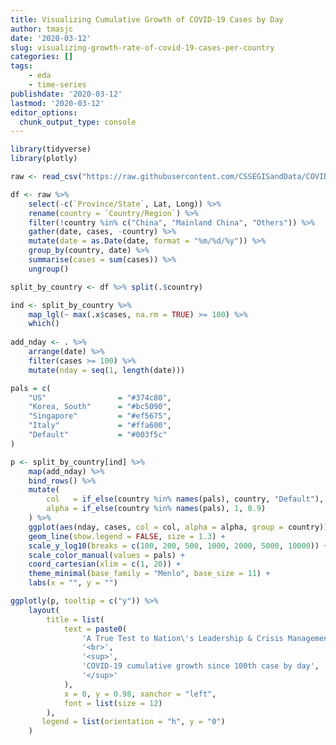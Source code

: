 ```yaml
---
title: Visualizing Cumulative Growth of COVID-19 Cases by Day
author: tmasjc
date: '2020-03-12'
slug: visualizing-growth-rate-of-covid-19-cases-per-country
categories: []
tags: 
    - eda
    - time-series
publishdate: '2020-03-12'
lastmod: '2020-03-12'
editor_options: 
  chunk_output_type: console
---
```


```r
library(tidyverse)
library(plotly)

raw <- read_csv("https://raw.githubusercontent.com/CSSEGISandData/COVID-19/master/csse_covid_19_data/csse_covid_19_time_series/time_series_19-covid-Confirmed.csv")

df <- raw %>%
    select(-c(`Province/State`, Lat, Long)) %>% 
    rename(country = `Country/Region`) %>% 
    filter(!country %in% c("China", "Mainland China", "Others")) %>% 
    gather(date, cases, -country) %>% 
    mutate(date = as.Date(date, format = "%m/%d/%y")) %>% 
    group_by(country, date) %>% 
    summarise(cases = sum(cases)) %>% 
    ungroup()

split_by_country <- df %>% split(.$country)

ind <- split_by_country %>% 
    map_lgl(~ max(.x$cases, na.rm = TRUE) >= 100) %>% 
    which()
    
add_nday <- . %>% 
    arrange(date) %>% 
    filter(cases >= 100) %>% 
    mutate(nday = seq(1, length(date)))

pals = c(
    "US"                = "#374c80",
    "Korea, South"      = "#bc5090",
    "Singapore"         = "#ef5675",
    "Italy"             = "#ffa600",
    "Default"           = "#003f5c"
)

p <- split_by_country[ind] %>% 
    map(add_nday) %>% 
    bind_rows() %>% 
    mutate(
        col   = if_else(country %in% names(pals), country, "Default"),
        alpha = if_else(country %in% names(pals), 1, 0.9)
    ) %>% 
    ggplot(aes(nday, cases, col = col, alpha = alpha, group = country)) + 
    geom_line(show.legend = FALSE, size = 1.3) + 
    scale_y_log10(breaks = c(100, 200, 500, 1000, 2000, 5000, 10000)) + 
    scale_color_manual(values = pals) +
    coord_cartesian(xlim = c(1, 20)) + 
    theme_minimal(base_family = "Menlo", base_size = 11) + 
    labs(x = "", y = "")

ggplotly(p, tooltip = c("y")) %>%
    layout(
        title = list(
            text = paste0(
                'A True Test to Nation\'s Leadership & Crisis Management',
                '<br>',
                '<sup>',
                'COVID-19 cumulative growth since 100th case by day',
                '</sup>'
            ),
            x = 0, y = 0.98, xanchor = "left",
            font = list(size = 12)
        ),
       legend = list(orientation = "h", y = "0")
    )
```

